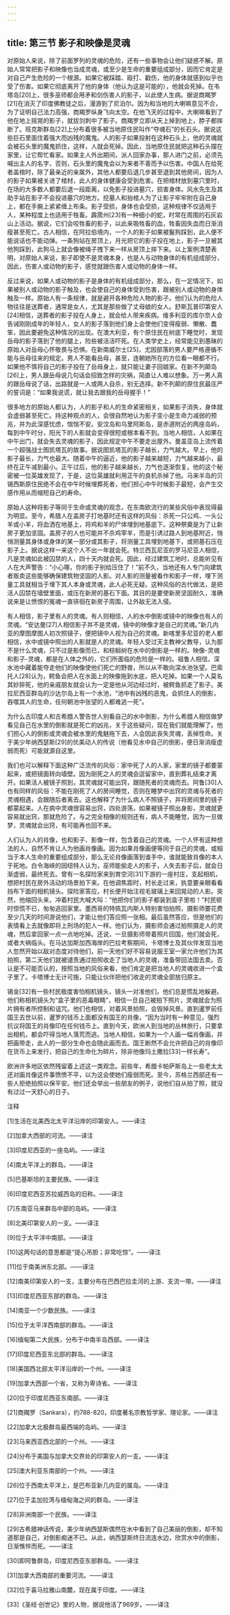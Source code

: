 ```yaml
---
---
---
```

title: 第三节 影子和映像是灵魂
---




对原始人来说，除了前面罗列的灵魂的危险，还有一些事物会让他们疑惑不解。原始人常常把影子和映像也当成灵魂，或至少是生命的重要组成部分，因而它肯定是对自己产生危险的一个根源。如果它被踩踏、殴打、戳伤，他的身体就感到似乎也受了伤害。如果它彻底离开了他的身体（他认为这是可能的），他就会死掉。在韦塔岛[20]上，很多巫师都会用矛和剑伤害人的影子，以此使人生病。据说商羯罗[21]在消灭了印度佛教徒之后，漫游到了尼泊尔。因为和当地的大喇嘛意见不合，为了证明自己法力高强，商羯罗纵身飞向太空。在他飞天的过程中，大喇嘛看到了他在地上摇晃的影子，就拔剑刺中了影子。商羯罗立即从天上掉到地上，脖子都摔断了。班克斯群岛[22]上分布着很多被当地原住民叫作“夺魂石”的长石头。据说这些巨石里面住着强大而凶残的魔鬼。人的影子如果投射在这种石头上，他的灵魂就会被石头里的魔鬼抓住，这样，人就会死掉。因此，当地原住民就把这种石头摆在家里，让它帮忙看家。如果主人外出期间，派人回家办事，那人进门之前，必须先喊出主人的名字，否则，石头里的魔鬼会以为来者不善而予以伤害。中国人在给死者盖棺时，除了最亲近的亲属外，其他人都要后退几步甚至退到其他房间，因为人的影子如果被关进了棺材，此人的身体健康会受到危害。在把棺材放到墓穴里时，在场的大多数人都要后退一段距离，以免影子投进墓穴，损害身体。风水先生及其助手站在影子不会投进墓穴的地方。挖墓人和抬棺人为了让影子牢牢附在自己身上，都在手腕上紧紧缠上布条。影子受损，身体也会受损，这种规律不仅适用于人，某种程度上也适用于牲畜。霹雳州[23]有一种细小的蛇，时常在周围的石灰岩山上活动。据说，它们会咬牲畜的影子，以此来吸牲畜的血，牲畜因失血而日渐消瘦甚至死亡。古人相信，在阿拉伯境内，一个人的影子如果被鬣狗踩到，此人便不能说话也不能动弹。一条狗站在房顶上，月光把它的影子投在地上，影子一旦被其他狗踩到，此狗马上就会像被绳子拽下来一样从房顶上摔下来。以上案例清楚表明，对原始人来说，影子即使不是灵魂本身，也是人与动物身体的有机组成部分，因此，伤害人或动物的影子，感觉就跟伤害人或动物的身体一样。

反过来说，如果人或动物的影子是身体的有机组成部分，那么，在一定情况下，如果被别人或动物的影子触及，也会使自己的身体受到伤害，跟被别人或动物的身体触及一样。原始人有一条规律，就是避开各种危险人物的影子。他们认为的危险人物往往是送葬者，通常是女人，尤其是那些做了丈母娘的女人。舒斯瓦普印第安人[24]相信，送葬者的影子投在人身上，就会给人带来疾病。维多利亚的库尔奈人会告诫刚刚成年的年轻人，女人的影子落到他们身上会使他们变得瘦弱、懒散、蠢笨，因此要避免这种情况的出现。在澳大利亚，有个原住民在树底下睡觉时，发现岳母的影子落到了他的腿上，险些被活活吓死。在人类学史上，经常能见到愚昧的原始人对岳母心怀敬畏与恐惧。在新南威尔士[25]，尤因部落的男人要严格遵循不能与岳母往来的规定。男人不能看岳母，甚至，连朝她所在的方位看一眼都不行。如果他不慎将自己的影子投在了岳母身上，就只能让妻子回娘家。在新不列颠岛[26]上，男人跟岳母说几句话会招致怎样的灾祸，简直让人难以想象。万一男人真的跟岳母说了话，出路就是一人或两人自杀，别无选择。新不列颠的原住民最庄严的誓词是：“如果我说谎，就让我去跟我的岳母握手！”

很多地方的原始人都认为，人的影子和人的生命紧密相关，如果影子消失，身体就会虚弱甚至死亡。持这种观点的人，会很自然地认为影子变小是生命力减弱的预兆，并为此深感忧虑，惴惴不安。安汶岛和乌里阿斯岛，是赤道附近的两座岛屿，每到中午时分，阳光下的人影就会变得很短或根本看不到。当地人相信，人如果在中午出门，就会失去灵魂的影子，因此规定中午不要走出屋外。曼盖亚岛上流传着一个超强战士图凯塔瓦的故事。据说图凯塔瓦的影子越长，力气越大。早上，他的影子最长，力气也最大。随着中午的逼近，他的影子越来越短，力气越来越小，最终在正午减到最小。正午过后，他的影子越来越长，力气也逐渐恢复。他的这个秘密被一位英雄发现了，于是，这位英雄就利用正午的良机杀掉了他。马来半岛的贝锡西斯原住民绝不会在中午时候埋葬死者，他们担心中午时候影子最短，会产生交感作用从而缩短自己的寿命。

原始人这种将影子等同于生命或灵魂的观念，在东南欧流行的某些风俗中表现得最为明显。至今，希腊人在盖房子打地基时还有这样的风俗：杀死一只公鸡、一头公羊或小羊，将血洒在地基上，将鸡和羊的尸体埋到地基底下。这种祭奠是为了让新房子更加坚固。盖房子的人也可能并不杀鸡宰羊，而是引诱过路人到地基附近，悄悄测量其身体或身体的某一部分或其影子，将测量工具埋到地基下，或把基石压在影子上。据说这样一来这个人不出一年就会死。特兰西瓦尼亚的罗马尼亚人相信，凡是灵魂如此被囚禁的人，四十天内就会死。因此，经过建筑工地时，总能听见有人在大声警告：“小心哪，你的影子别给压住了！”前不久，当地还有人专门向建筑者贩卖这些能够确保建筑物坚固的人影。对人影的测量被看作和影子一样，埋下测量工具就相当于埋下其人本身或灵魂，此人必死无疑。这种风俗的古代做法，是把活人囚禁在墙壁里面，或压在新房的基石下面。其目的是要使新房坚固耐久，准确说来是让愤恨的冤魂一直徘徊在新房子周围，让外敌无法入侵。

有人相信，影子里有人的灵魂。有人则相信，人的水中倒影或镜中的映像也有人的灵魂。“安达曼[27]人相信影子并不是灵魂，镜中的映像才是自己的灵魂。”新几内亚的摩图摩图人初次照镜子，便把镜中人视为自己的灵魂。新喀里多尼亚的老人都相信，水中或镜中照出的人影就是人的灵魂。年轻人受过天主教神父教导，认为那不是什么灵魂，只不过是影像而已，和棕榈树在水中的倒影是一样的。映像-灵魂和影子-灵魂，都是在人体之外的，它们所面临的危险是一样的。祖鲁人相信，深水池中藏着能夺走他们的映像使他们死亡的野兽，所以从不敢向深水池张望。巴索托人[28]认为，鳄鱼会把人在水面上的映像拖到水底，把人吃掉。如果一个人莫名其妙猝死，他的亲戚朋友就会认为一定是他从河边经过时，被鳄鱼抓走了影子。美拉尼西亚群岛的沙达尔岛上有一个水池，“池中有凶残的恶鬼，会抓住人的倒影，吞噬其人的生命，任何朝池中张望的人都难逃一死”。

为什么古印度人和古希腊人警告世人别看自己的水中倒影，为什么希腊人相信做梦看见自己在水里的倒影就是死亡的凶兆，关于这些疑问，现在我们就能理解了。他们担心人的倒影或灵魂会被水里的鬼魅拖下去，人会因此丧失灵魂，丢掉性命。关于美少年纳西瑟斯[29]的优美动人的传说（他看见水中自己的倒影，便日渐消瘦虚弱而死）可能就源自这里。

我们也可以解释下面这种广泛流传的风俗：家中死了人的人家，家里的镜子都要蒙起来，或把镜面转向墙壁。因为刚死之人的灵魂会逗留家中，直到葬礼结束才离开。如果活人被镜子照到，其灵魂就可能出窍，跟随死者的灵魂而去。阿鲁[30]人也有同样的风俗：不能在刚死了人的房间睡觉，否则在睡梦中出窍的灵魂与死者的灵魂相遇，会跟随后者离去。这也解释了为什么病人不照镜子，并将房间里的镜子都蒙起来。人在病中灵魂很容易出窍，四处游荡，如果被镜子照出身影，灵魂就更容易就出窍，那就危险了。与之完全相像的规则还有，病人不能睡觉，因为一旦做梦，灵魂就会出窍，有可能再也回不来。

人们认为人的肖像，也和影子、影像一样，包含着自己的灵魂。一个人怀有这种想法的人，自然不肯让人为他画肖像画。因为如果肖像画便等同于自己的灵魂，或相当于本人生命的重要组成部分，那么无论肖像画落到谁手中，谁就能致肖像的本人于死地。白令海峡的因纽特人认为，巫师能偷走人的影子，人失去影子后，就会日渐虚弱，最终死去。曾有一名探险家来到育空河[31]下游的一座村庄，支起相机，想把村民在房外活动的场景拍下来。在他调焦距时，村长走过来，执意要亲眼看看挡布下面的相机镜头。探险家答应，村长便开始注视毛玻璃上来回晃动的人影。突然，他缩回头来，冲着村民大喊大叫：“他把你们的影子都装到盒子里啦！”村民顿时惊慌不已，匆匆逃回家里。墨西哥的特佩瓦内斯人特别害怕拍照，摄影师要花费至少几天的时间游说他们，才能让他们答应照一张相。最后虽然答应，但是他们的表情看上去就像即将上刑场的犯人一样。他们认为，摄影师会通过拍照摄走人的灵魂，然后拿回家一点一点地吃掉。还说，一旦摄影师带着照片回国，他们就会死，或者大祸临头。在马达加斯加西海岸的巴拉考察期间，卡塔博士及其伙伴发现当地人忽然开始以敌对态度对待他们，前一天他们好不容易说服王室一家允许他们为其拍照，第二天他们就被谴责通过拍照收走了当地人的灵魂，准备带回法国去卖。否认是不可能否认的，按照当地的风俗来看，他们肯定是把当地人的灵魂收进一个盒子里了。卡塔博士无计可施，只能让伙伴把他们收走的灵魂全部放归原主。

锡金[32]有一些村民极度害怕相机镜头，镜头一对准他们，他们总是慌乱地躲避。他们称相机镜头为“盒子里的恶毒眼睛”，相信一旦自己被拍下照片，灵魂就会为照片拥有者所控制和诅咒。他们也相信，对着风景拍照，会毁掉风景。直到暹罗前任国王去世以前，暹罗的钱币上面都没有国王的肖像，“因为当时有一种意见，强烈抗议将国王的肖像印在任何钱币上。直到今天，欧洲人到当地的丛林旅行，只要拿出相机，都会吓得当地人落荒而逃。当地人相信，如果为一个人画一幅肖像画，并把画带走，此人的一部分生命也会随此画而去。国王断然不会允许把自己的肖像印在货币上来发行，把自己的生命化为碎片，除非他像玛土撒拉[33]一样长寿”。

欧洲许多地区依然残留着上述这一类观念。前些年，希腊卡帕萨斯岛上一些老太太还对画肖像这件事愤愤不平，以为这会使她们瘦弱而死。至今，苏格兰西部还有一些人拒绝拍照以保平安。他们还会举出一些朋友的例子，说他们自从拍了照，就没有过过一天舒心的日子。

注释

[1]生活在北美西北太平洋沿岸的印第安人。——译注

[2]加拿大西部的河流。——译注

[3]印度尼西亚的一座岛屿。——译注

[4]南太平洋上的群岛。——译注

[5]巴基斯坦的主要民族。——译注

[6]印度尼西亚苏拉威西岛的旧称。——译注

[7]东南亚马来群岛中部的岛屿。——译注

[8]北美印第安人的一支。——译注

[9]位于太平洋中南部。——译注

[10]这两句话的意思都是“提心吊胆；非常吃惊”。——译注

[11]位于南美洲东北部。——译注

[12]南美印第安人的一支，主要分布在巴西巴拉圭河的上游、支流一带。——译注

[13]印度尼西亚东部的群岛。——译注

[14]南亚一个少数民族。——译注

[15]位于太平洋西南部的群岛。——译注

[16]缅甸第二大民族，分布于中南半岛西部。——译注

[17]印度尼西亚东北部的群岛。——译注

[18]美国西北部太平洋沿岸的一个州。——译注

[19]加拿大西部一个省，又称为卑诗省。——译注

[20]位于印度尼西亚东南部。——译注

[21]商羯罗（Sankara），约788-820，印度著名宗教哲学家、理论家。——译注

[22]加拿大北极群岛最西端的岛屿。——译注

[23]马来西亚西北部的一个州。——译注

[24]分布于美国与加拿大交界处的印第安人的一支。——译注

[25]澳大利亚东南部的一个州。——译注

[26]位于西南太平洋上，是巴布亚新几内亚的属岛。——译注

[27]位于孟加拉湾与缅甸海之间的群岛。——译注

[28]非洲南部一个民族。——译注

[29]古希腊神话传说，美少年纳西瑟斯偶然在水中看到了自己美丽的倒影，却不知道那是自己，对倒影痴迷不已。从此，纳西瑟斯终日流连水边，欣赏水中的倒影，日渐憔悴而死。——译注

[30]即阿鲁群岛，印度尼西亚东部群岛。——译注

[31]加拿大西南部的重要河流。——译注

[32]位于喜马拉雅山南麓，现在属于印度。——译注

[33]《圣经·创世记》里的人物，据说他活了969岁。——译注